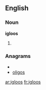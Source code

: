 ==English==

===Noun===
'''igloos'''

# {{plural of|[[igloo]]}}

===Anagrams===
* {{alphagram|giloos}}
* [[oligos#English|oligos]]

[[ar:igloos]]
[[fr:igloos]]